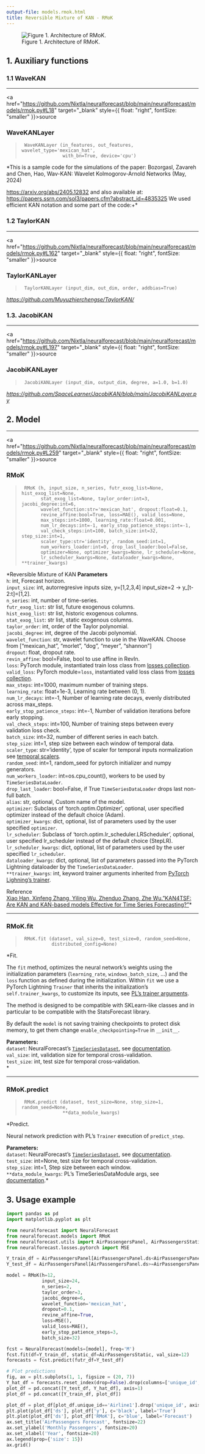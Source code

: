 ```yaml
---
output-file: models.rmok.html
title: Reversible Mixture of KAN - RMoK
---
```



<figure>
<img src="imgs_models/rmok.png" alt="Figure 1. Architecture of RMoK." />
<figcaption aria-hidden="true">Figure 1. Architecture of
RMoK.</figcaption>
</figure>

## 1. Auxiliary functions

### 1.1 WaveKAN

------------------------------------------------------------------------

<a
href="https://github.com/Nixtla/neuralforecast/blob/main/neuralforecast/models/rmok.py#L18"
target="_blank" style={{ float: "right", fontSize: "smaller" }}>source</a>

### WaveKANLayer

> ``` text
>  WaveKANLayer (in_features, out_features, wavelet_type='mexican_hat',
>                with_bn=True, device='cpu')
> ```

\*This is a sample code for the simulations of the paper: Bozorgasl,
Zavareh and Chen, Hao, Wav-KAN: Wavelet Kolmogorov-Arnold Networks (May,
2024)

https://arxiv.org/abs/2405.12832 and also available at:
https://papers.ssrn.com/sol3/papers.cfm?abstract_id=4835325 We used
efficient KAN notation and some part of the code:+\*

### 1.2 TaylorKAN

------------------------------------------------------------------------

<a
href="https://github.com/Nixtla/neuralforecast/blob/main/neuralforecast/models/rmok.py#L162"
target="_blank" style={{ float: "right", fontSize: "smaller" }}>source</a>

### TaylorKANLayer

> ``` text
>  TaylorKANLayer (input_dim, out_dim, order, addbias=True)
> ```

*https://github.com/Muyuzhierchengse/TaylorKAN/*

### 1.3. JacobiKAN

------------------------------------------------------------------------

<a
href="https://github.com/Nixtla/neuralforecast/blob/main/neuralforecast/models/rmok.py#L197"
target="_blank" style={{ float: "right", fontSize: "smaller" }}>source</a>

### JacobiKANLayer

> ``` text
>  JacobiKANLayer (input_dim, output_dim, degree, a=1.0, b=1.0)
> ```

*https://github.com/SpaceLearner/JacobiKAN/blob/main/JacobiKANLayer.py*

## 2. Model

------------------------------------------------------------------------

<a
href="https://github.com/Nixtla/neuralforecast/blob/main/neuralforecast/models/rmok.py#L259"
target="_blank" style={{ float: "right", fontSize: "smaller" }}>source</a>

### RMoK

> ``` text
>  RMoK (h, input_size, n_series, futr_exog_list=None, hist_exog_list=None,
>        stat_exog_list=None, taylor_order:int=3, jacobi_degree:int=6,
>        wavelet_function:str='mexican_hat', dropout:float=0.1,
>        revine_affine:bool=True, loss=MAE(), valid_loss=None,
>        max_steps:int=1000, learning_rate:float=0.001,
>        num_lr_decays:int=-1, early_stop_patience_steps:int=-1,
>        val_check_steps:int=100, batch_size:int=32, step_size:int=1,
>        scaler_type:str='identity', random_seed:int=1,
>        num_workers_loader:int=0, drop_last_loader:bool=False,
>        optimizer=None, optimizer_kwargs=None, lr_scheduler=None,
>        lr_scheduler_kwargs=None, dataloader_kwargs=None, **trainer_kwargs)
> ```

\*Reversible Mixture of KAN **Parameters**<br/> `h`: int, Forecast
horizon. <br/> `input_size`: int, autorregresive inputs size,
y=\[1,2,3,4\] input_size=2 -\> y\_\[t-2:t\]=\[1,2\].<br/> `n_series`:
int, number of time-series.<br/> `futr_exog_list`: str list, future
exogenous columns.<br/> `hist_exog_list`: str list, historic exogenous
columns.<br/> `stat_exog_list`: str list, static exogenous columns.<br/>
`taylor_order`: int, order of the Taylor polynomial.<br/>
`jacobi_degree`: int, degree of the Jacobi polynomial.<br/>
`wavelet_function`: str, wavelet function to use in the WaveKAN. Choose
from \[“mexican_hat”, “morlet”, “dog”, “meyer”, “shannon”\]<br/>
`dropout`: float, dropout rate.<br/> `revin_affine`: bool=False, bool to
use affine in RevIn.<br/> `loss`: PyTorch module, instantiated train loss
class from [losses
collection](https://nixtla.github.io/neuralforecast/losses.pytorch.html).<br/>
`valid_loss`: PyTorch module=`loss`, instantiated valid loss class from
[losses
collection](https://nixtla.github.io/neuralforecast/losses.pytorch.html).<br/>
`max_steps`: int=1000, maximum number of training steps.<br/>
`learning_rate`: float=1e-3, Learning rate between (0, 1).<br/>
`num_lr_decays`: int=-1, Number of learning rate decays, evenly
distributed across max_steps.<br/> `early_stop_patience_steps`: int=-1,
Number of validation iterations before early stopping.<br/>
`val_check_steps`: int=100, Number of training steps between every
validation loss check.<br/> `batch_size`: int=32, number of different
series in each batch.<br/> `step_size`: int=1, step size between each
window of temporal data.<br/> `scaler_type`: str=‘identity’, type of
scaler for temporal inputs normalization see [temporal
scalers](https://nixtla.github.io/neuralforecast/common.scalers.html).<br/>
`random_seed`: int=1, random_seed for pytorch initializer and numpy
generators.<br/> `num_workers_loader`: int=os.cpu_count(), workers to be
used by `TimeSeriesDataLoader`.<br/> `drop_last_loader`: bool=False, if
True `TimeSeriesDataLoader` drops last non-full batch.<br/> `alias`: str,
optional, Custom name of the model.<br/> `optimizer`: Subclass of
‘torch.optim.Optimizer’, optional, user specified optimizer instead of
the default choice (Adam).<br/> `optimizer_kwargs`: dict, optional, list
of parameters used by the user specified `optimizer`.<br/>
`lr_scheduler`: Subclass of ‘torch.optim.lr_scheduler.LRScheduler’,
optional, user specified lr_scheduler instead of the default choice
(StepLR).<br/> `lr_scheduler_kwargs`: dict, optional, list of parameters
used by the user specified `lr_scheduler`.<br/> `dataloader_kwargs`:
dict, optional, list of parameters passed into the PyTorch Lightning
dataloader by the `TimeSeriesDataLoader`. <br/> `**trainer_kwargs`: int,
keyword trainer arguments inherited from [PyTorch Lighning’s
trainer](https://pytorch-lightning.readthedocs.io/en/stable/api/pytorch_lightning.trainer.trainer.Trainer.html?highlight=trainer).<br/>

Reference<br/> [Xiao Han, Xinfeng Zhang, Yiling Wu, Zhenduo Zhang, Zhe
Wu.”KAN4TSF: Are KAN and KAN-based models Effective for Time Series
Forecasting?”](https://arxiv.org/abs/2408.11306)\*

------------------------------------------------------------------------

### RMoK.fit

> ``` text
>  RMoK.fit (dataset, val_size=0, test_size=0, random_seed=None,
>            distributed_config=None)
> ```

\*Fit.

The `fit` method, optimizes the neural network’s weights using the
initialization parameters (`learning_rate`, `windows_batch_size`, …) and
the `loss` function as defined during the initialization. Within `fit`
we use a PyTorch Lightning `Trainer` that inherits the initialization’s
`self.trainer_kwargs`, to customize its inputs, see [PL’s trainer
arguments](https://pytorch-lightning.readthedocs.io/en/stable/api/pytorch_lightning.trainer.trainer.Trainer.html?highlight=trainer).

The method is designed to be compatible with SKLearn-like classes and in
particular to be compatible with the StatsForecast library.

By default the `model` is not saving training checkpoints to protect
disk memory, to get them change `enable_checkpointing=True` in
`__init__`.

**Parameters:**<br/> `dataset`: NeuralForecast’s
[`TimeSeriesDataset`](https://nixtlaverse.nixtla.io/neuralforecast/tsdataset.html#timeseriesdataset),
see
[documentation](https://nixtla.github.io/neuralforecast/tsdataset.html).<br/>
`val_size`: int, validation size for temporal cross-validation.<br/>
`test_size`: int, test size for temporal cross-validation.<br/>\*

------------------------------------------------------------------------

### RMoK.predict

> ``` text
>  RMoK.predict (dataset, test_size=None, step_size=1, random_seed=None,
>                **data_module_kwargs)
> ```

\*Predict.

Neural network prediction with PL’s `Trainer` execution of
`predict_step`.

**Parameters:**<br/> `dataset`: NeuralForecast’s
[`TimeSeriesDataset`](https://nixtlaverse.nixtla.io/neuralforecast/tsdataset.html#timeseriesdataset),
see
[documentation](https://nixtla.github.io/neuralforecast/tsdataset.html).<br/>
`test_size`: int=None, test size for temporal cross-validation.<br/>
`step_size`: int=1, Step size between each window.<br/>
`**data_module_kwargs`: PL’s TimeSeriesDataModule args, see
[documentation](https://pytorch-lightning.readthedocs.io/en/1.6.1/extensions/datamodules.html#using-a-datamodule).\*

## 3. Usage example

```python
import pandas as pd
import matplotlib.pyplot as plt

from neuralforecast import NeuralForecast
from neuralforecast.models import RMoK
from neuralforecast.utils import AirPassengersPanel, AirPassengersStatic
from neuralforecast.losses.pytorch import MSE

Y_train_df = AirPassengersPanel[AirPassengersPanel.ds<AirPassengersPanel['ds'].values[-12]].reset_index(drop=True) # 132 train
Y_test_df = AirPassengersPanel[AirPassengersPanel.ds>=AirPassengersPanel['ds'].values[-12]].reset_index(drop=True) # 12 test

model = RMoK(h=12,
             input_size=24,
             n_series=2,
             taylor_order=3,
             jacobi_degree=6,
             wavelet_function='mexican_hat',
             dropout=0.1,
             revine_affine=True,
             loss=MSE(),
             valid_loss=MAE(),
             early_stop_patience_steps=3,
             batch_size=32)

fcst = NeuralForecast(models=[model], freq='M')
fcst.fit(df=Y_train_df, static_df=AirPassengersStatic, val_size=12)
forecasts = fcst.predict(futr_df=Y_test_df)

# Plot predictions
fig, ax = plt.subplots(1, 1, figsize = (20, 7))
Y_hat_df = forecasts.reset_index(drop=False).drop(columns=['unique_id','ds'])
plot_df = pd.concat([Y_test_df, Y_hat_df], axis=1)
plot_df = pd.concat([Y_train_df, plot_df])

plot_df = plot_df[plot_df.unique_id=='Airline1'].drop('unique_id', axis=1)
plt.plot(plot_df['ds'], plot_df['y'], c='black', label='True')
plt.plot(plot_df['ds'], plot_df['RMoK'], c='blue', label='Forecast')
ax.set_title('AirPassengers Forecast', fontsize=22)
ax.set_ylabel('Monthly Passengers', fontsize=20)
ax.set_xlabel('Year', fontsize=20)
ax.legend(prop={'size': 15})
ax.grid()
```

